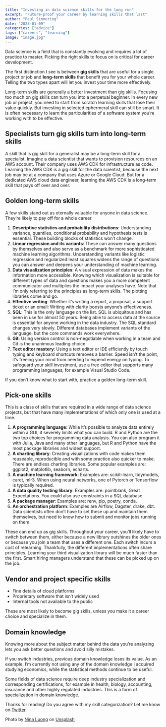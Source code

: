 ```yaml
---
title: "Investing in data science skills for the long run"
excerpt: "Future-proof your career by learning skills that last"
author: "Paul Simmering"
date: "2023-01-09"
categories: ["advice"]
tags: ["careers", "learning"]
image: "image.jpg"
---
```


Data science is a field that is constantly evolving and requires a lot of practice to master. Picking the right skills to focus on is critical for career development.

The first distinction I see is between **gig skills** that are useful for a single project or job and **long-term skills** that benefit you for your whole career. Telling the two types apart will let you invest your time more effectively.

Long-term skills are generally a better investment than gig skills. Focusing too much on gig skills can turn you into a perpetual beginner. In every new job or project, you need to start from scratch learning skills that lose their value quickly. But investing in selected ephermeral skill can still be smart. It is often necessary to learn the particularities of a software system you're working with to be effective.

## Specialists turn gig skills turn into long-term skills

A skill that is gig skill for a generalist may be a long-term skill for a specialist. Imagine a data scientist that wants to provision resources on an AWS account. Their company uses AWS CDK for infrastructure as code. Learning the AWS CDK is a gig skill for the data scientist, because the next job may be at a company that uses Azure or Google Cloud. But for a dedicated AWS cloud data engineer, learning the AWS CDK is a long-term skill that pays off over and over.

## Golden long-term skills

A few skills stand out as eternally valuable for anyone in data science. They're likely to pay off for a whole career.

1. **Descriptive statistics and probability distributions**: Understanding variance, quantiles, conditional probability and hypothesis tests is essential. These building blocks of statistics won't change.
2. **Linear regression and its variants**: These can answer many questions by themselves and also serve as a benchmark for more sophisticated machine learning algorithms. Understanding variants like logistic regression and regularized least squares widens the range of questions you can answer and deepens your understanding of machine learning.
3. **Data visualization principles**: A visual expression of data makes the information more accessible. Knowing which visualization is suitable for different types of data and questions makes you a more competent communicator and multiplies the impact your analyses have. Note that I'm only referring to the principles as long-term skills. The plotting libraries come and go.
4. **Effective writing**: Whether it's writing a report, a proposal, a support ticket or an email: Writing with clarity boosts anyone's effectiveness.
5. **SQL**: This is the only language on the list. SQL is ubiquitous and has been in use for almost 50 years. Being able to access data at the source is essential for anyone working in the data industry. The SQL standard changes very slowly. Different databases implement variants of the language, but the core commands work everywhere.
6. **Git**: Using version control is non-negotiable when working in a team and Git is the unanimous leading choice.
7. **Text editor mastery**: Using a text editor or IDE efficiently by touch typing and keyboard shortcuts removes a barrier. Speed isn't the point, it's freeing your mind from needing to expend energy on typing. To safeguard your skill investment, use a free editor that supports many programming languages, for example Visual Studio Code.

If you don't know what to start with, practice a golden long-term skill.

## Pick-one skills

This is a class of skills that are required in a wide range of data science projects, but that have many implementations of which only one is used at a time.

1. **A programming language**: While it's possible to analyze data entirely within a GUI, it severely limits what you can build. R and Python are the two top choices for programming data analysis. You can also program it with Julia, Java and many other languages, but R and Python have the most package libraries and widest support.
2. **A charting library**: Creating visualizations with code makes them reuseable, reproducible and with some practice also quicker to make. There are endless charting libraries. Some popular examples are: ggplot2, matplotlib, seaborn, echarts.
3. **A machine learning framework**: Examples are: scikit-learn, tidymodels, caret, mlr3. When using neural networks, one of Pytorch or Tensorflow is typically required.
4. **A data quality testing library**: Examples are: pointblank, Great Expectations. You could also use constraints in a SQL database.
5. **A package manager**: Examples are: renv, pip, poetry, conda.
6. **An orchestration platform**: Examples are Airflow, Dagster, drake, dbt. Data scientists often don't have to set these up and maintain them themselves, but need to know how to submit and monitor jobs running on them.

These can end up as gig skills. Throughout your career, you'll likely have to switch between them, either because a new library outshines the older ones or because you join a team that uses a different one. Each switch incurs a cost of relearning. Thankfully, the different implementations often share principles. Learning your third visualization library will be much faster than the first. Smart hiring managers understand that these can be picked up on the job.

## Vendor and project specific skills

- Fine details of cloud platforms
- Proprietary software that isn't widely used
- Internal tools not available to the public

These are most likely to become gig skills, unless you make it a career choice and specialize in them.

## Domain knowledge

Knowing more about the subject matter behind the data you're analyzing lets you ask better questions and avoid silly mistakes.

If you switch industries, previous domain knowledge loses its value. As an example, I'm currently not using any of the domain knowledge I acquired studying economics, while the statistical methods continue to be useful.

Some fields of data science require deep industry specialization and corresponding certifications, for example in health, biology, accounting, insurance and other highly regulated industries. This is a form of specialization in domain knowledge.

Thanks for reading! Do you agree with my skill categorization? Let me know on [Twitter](https://twitter.com/paul_simmering).

Photo by <a href="https://unsplash.com/@ninaluong?utm_source=unsplash&utm_medium=referral&utm_content=creditCopyText">Nina Luong</a> on <a href="https://unsplash.com/s/photos/staircase?utm_source=unsplash&utm_medium=referral&utm_content=creditCopyText">Unsplash</a>

